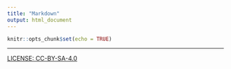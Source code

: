 ```yaml
---
title: "Markdown"
output: html_document
---
```


```r
knitr::opts_chunk$set(echo = TRUE)
```

----
[LICENSE: CC-BY-SA-4.0](LICENSE)